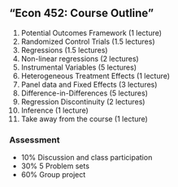 
## "Econ 452: Course Outline"


1. Potential Outcomes Framework (1 lecture)
2. Randomized Control Trials (1.5 lectures)
3. Regressions (1.5 lectures)
4. Non-linear regressions (2 lectures)
5. Instrumental Variables (5 lectures)
6. Heterogeneous Treatment Effects (1 lecture)
7. Panel data and Fixed Effects (3 lectures)
8. Difference-in-Differences (5 lectures)
9. Regression Discontinuity (2 lectures)
10. Inference (1 lecture)
11. Take away from the course (1 lecture)

### Assessment 
- 10% Discussion and class participation
- 30% 5 Problem sets
- 60% Group project
